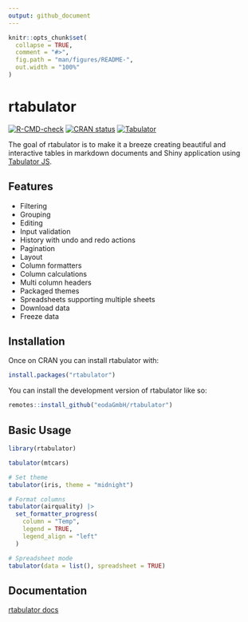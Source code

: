 ```yaml
---
output: github_document
---
```


<!-- README.md is generated from README.Rmd. Please edit that file -->

```r
knitr::opts_chunk$set(
  collapse = TRUE,
  comment = "#>",
  fig.path = "man/figures/README-",
  out.width = "100%"
)
```

# rtabulator

<!-- badges: start -->
[![R-CMD-check](https://github.com/eodaGmbH/rtabulator/actions/workflows/R-CMD-check.yaml/badge.svg)](https://github.com/eodaGmbH/rtabulator/actions/workflows/R-CMD-check.yaml)
[![CRAN status](https://www.r-pkg.org/badges/version/rtabulator)](https://CRAN.R-project.org/package=rtabulator)
[![Tabulator](https://img.shields.io/badge/Tabulator-v6.2.5-blue.svg)](https://github.com/olifolkerd/tabulator/releases/tag/6.2.5)
<!-- badges: end -->

The goal of rtabulator is to make it a breeze creating beautiful and interactive tables in markdown documents and Shiny application using [Tabulator JS](https://tabulator.info/).

## Features

* Filtering
* Grouping
* Editing
* Input validation
* History with undo and redo actions
* Pagination
* Layout
* Column formatters
* Column calculations
* Multi column headers
* Packaged themes
* Spreadsheets supporting multiple sheets
* Download data
* Freeze data

## Installation

Once on CRAN you can install rtabulator with:

``` r
install.packages("rtabulator")
```

You can install the development version of rtabulator like so:

``` r
remotes::install_github("eodaGmbH/rtabulator")
```

## Basic Usage

``` r
library(rtabulator)

tabulator(mtcars)

# Set theme
tabulator(iris, theme = "midnight")

# Format columns
tabulator(airquality) |>
  set_formatter_progress(
    column = "Temp",
    legend = TRUE,
    legend_align = "left"
  )

# Spreadsheet mode
tabulator(data = list(), spreadsheet = TRUE)
```

## Documentation

[rtabulator docs](https://eodagmbh.github.io/rtabulator/)
